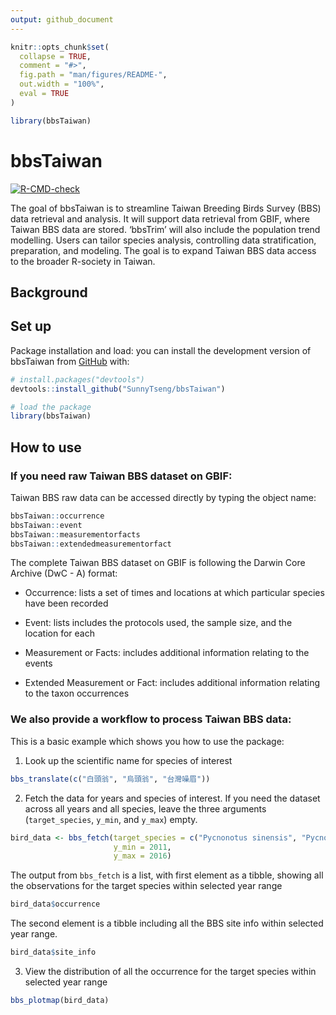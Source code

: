```yaml
---
output: github_document
---
```


<!-- README.md is generated from README.Rmd. Please edit that file -->

```r
knitr::opts_chunk$set(
  collapse = TRUE,
  comment = "#>",
  fig.path = "man/figures/README-",
  out.width = "100%",
  eval = TRUE
)

library(bbsTaiwan)
```

# bbsTaiwan

<!-- badges: start -->

[![R-CMD-check](https://github.com/SunnyTseng/bbsTaiwan/actions/workflows/R-CMD-check.yaml/badge.svg)](https://github.com/SunnyTseng/bbsTaiwan/actions/workflows/R-CMD-check.yaml)

<!-- badges: end -->

The goal of bbsTaiwan is to streamline Taiwan Breeding Birds Survey (BBS) data retrieval and analysis. It will support data retrieval from GBIF, where Taiwan BBS data are stored. ‘bbsTrim’ will also include the population trend modelling. Users can tailor species analysis, controlling data stratification, preparation, and modeling. The goal is to expand Taiwan BBS data access to the broader R-society in Taiwan.

## Background

## Set up

Package installation and load: you can install the development version of bbsTaiwan from [GitHub](https://github.com/) with:

``` r
# install.packages("devtools")
devtools::install_github("SunnyTseng/bbsTaiwan")

# load the package
library(bbsTaiwan)
```

## How to use

### If you need raw Taiwan BBS dataset on GBIF:

Taiwan BBS raw data can be accessed directly by typing the object name:

```r
bbsTaiwan::occurrence
bbsTaiwan::event
bbsTaiwan::measurementorfacts
bbsTaiwan::extendedmeasurementorfact
```

The complete Taiwan BBS dataset on GBIF is following the Darwin Core Archive (DwC - A) format:

-   Occurrence: lists a set of times and locations at which particular species have been recorded

-   Event: lists includes the protocols used, the sample size, and the location for each

-   Measurement or Facts: includes additional information relating to the events

-   Extended Measurement or Fact: includes additional information relating to the taxon occurrences

### We also provide a workflow to process Taiwan BBS data:

This is a basic example which shows you how to use the package:

1.  Look up the scientific name for species of interest

```r
bbs_translate(c("白頭翁", "烏頭翁", "台灣噪眉"))
```

2.  Fetch the data for years and species of interest. If you need the dataset across all years and all species, leave the three arguments (`target_species`, `y_min`, and `y_max`) empty.

```r
bird_data <- bbs_fetch(target_species = c("Pycnonotus sinensis", "Pycnonotus taivanus"),
                       y_min = 2011,
                       y_max = 2016)
```

The output from `bbs_fetch` is a list, with first element as a tibble, showing all the observations for the target species within selected year range

```r
bird_data$occurrence
```

The second element is a tibble including all the BBS site info within selected year range.

```r
bird_data$site_info
```

3.  View the distribution of all the occurrence for the target species within selected year range

```r
bbs_plotmap(bird_data)
```
